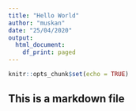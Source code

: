```yaml
---
title: "Hello World"
author: "muskan"
date: "25/04/2020"
output:
  html_document:
    df_print: paged
---
```


```r
knitr::opts_chunk$set(echo = TRUE)
```

## This is a markdown file
